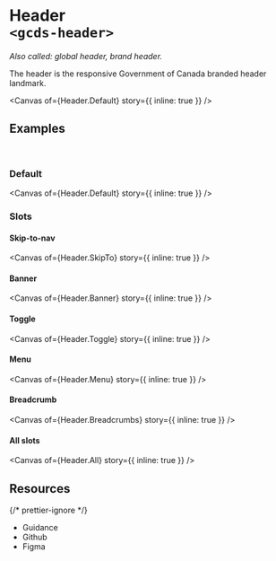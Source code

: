 
<Meta of={Header} name="Overview" />

# Header<br/>`<gcds-header>`

_Also called: global header, brand header._

The header is the responsive Government of Canada branded header landmark.

<Canvas of={Header.Default} story={{ inline: true }} />

## Examples

<br />

### Default

<Canvas of={Header.Default} story={{ inline: true }} />

### Slots

#### Skip-to-nav

<Canvas of={Header.SkipTo} story={{ inline: true }} />

#### Banner

<Canvas of={Header.Banner} story={{ inline: true }} />

#### Toggle

<Canvas of={Header.Toggle} story={{ inline: true }} />

#### Menu

<Canvas of={Header.Menu} story={{ inline: true }} />

#### Breadcrumb

<Canvas of={Header.Breadcrumbs} story={{ inline: true }} />

#### All slots

<Canvas of={Header.All} story={{ inline: true }} />

## Resources

{/* prettier-ignore */}
<ul className="resources-list">
  <li>
    <gcds-link size="regular" href="https://design-system.alpha.canada.ca/en/components/header/" target="_blank">Guidance</gcds-link>
  </li>
  <li>
    <gcds-link size="regular" href="https://github.com/cds-snc/gcds-components/tree/main/packages/web/src/components/gcds-header" target="_blank">Github</gcds-link>
  </li>
  <li>
    <gcds-link size="regular" href="https://www.figma.com/file/mh2maMG2NBtk41k1O1UGHV/Canadian-Digital-Service%E2%80%A8---GC-Design-System?type=design&node-id=2043-5684&mode=design&t=6AQy5Cmm6YcqHAJm-0" target="_blank">Figma</gcds-link>
  </li>
</ul>
